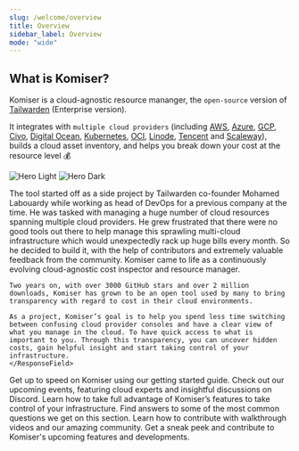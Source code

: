 ```yaml
---
slug: /welcome/overview
title: Overview
sidebar_label: Overview
mode: "wide"
---
```


## What is Komiser?

Komiser is a cloud-agnostic resource mananger, the `open-source` version of [Tailwarden](https://www.tailwarden.com/) (Enterprise version).

It integrates with `multiple cloud providers` (including [AWS](/configuration/cloud-providers/aws), [Azure](/configuration/cloud-providers/azure), [GCP](/configuration/cloud-providers/gcp), [Civo](/configuration/cloud-providers/civo), [Digital Ocean](/configuration/cloud-providers/digital-ocean), [Kubernetes](/configuration/cloud-providers/k8s), [OCI](/configuration/cloud-providers/oci), [Linode](/configuration/cloud-providers/linode), [Tencent](/configuration/cloud-providers/tencent) and [Scaleway](/configuration/cloud-providers/scaleway)), builds a cloud asset inventory, and helps you break down your cost at the resource level 💰

<img
  className="block dark:hidden"
  src="/images/komiser-banner-overview-light.png"
  alt="Hero Light"
/>
<img
  className="hidden dark:block"
  src="/images/komiser-banner-overview-dark.png"
  alt="Hero Dark"
/>

<ResponseField name="" type="">
  <Expandable title="our story">
    <ResponseField name="Komiser's origins">
    The tool started off as a side project by Tailwarden co-founder Mohamed Labouardy while working as head of DevOps for a previous company at the time. He was tasked with managing a huge number of cloud resources spanning multiple cloud providers. He grew frustrated that there were no good tools out there to help manage this sprawling multi-cloud infrastructure which would unexpectedly rack up huge bills every month. So he decided to build it, with the help of contributors and extremely valuable feedback from the community. Komiser came to life as a continuously evolving cloud-agnostic cost inspector and resource manager.

    Two years on, with over 3000 GitHub stars and over 2 million downloads, Komiser has grown to be an open tool used by many to bring transparency with regard to cost in their cloud environments.

    As a project, Komiser’s goal is to help you spend less time switching between confusing cloud provider consoles and have a clear view of what you manage in the cloud. To have quick access to what is important to you. Through this transparency, you can uncover hidden costs, gain helpful insight and start taking control of your infrastructure.
    </ResponseField>
  </Expandable>
</ResponseField>

<CardGroup cols={2}>
  <Card
    title="Getting Started"
    icon="rocket"
    href="/getting-started/introduction"
  >
    Get up to speed on Komiser using our getting started guide.
  </Card>
  <Card title="Events" icon="calendar" href="/community-support/events">
    Check out our upcoming events, featuring cloud experts and insightful discussions on Discord.
  </Card>
  <Card title="Guides" icon="book-open-cover" href="/guides/custom-views">
    Learn how to take full advantage of Komiser’s features to take control of your infrastructure.
  </Card>
  <Card
    title="FAQs"
    icon="question"
    href="/community-support/faqs"
  >
    Find answers to some of the most common questions we get on this section.
  </Card>
</CardGroup>

<CardGroup cols={2}>
  <Card
    title="Contributing"
    icon="github"
    href="https://github.com/tailwarden/komiser/issues"
  >
    Learn how to contribute with walkthrough videos and our amazing community.
  </Card>
  <Card
    title="Roadmap"
    icon="map"
    href="https://roadmap.tailwarden.com/"
  >
    Get a sneak peek and contribute to Komiser's upcoming features and developments.
  </Card>
</CardGroup>
